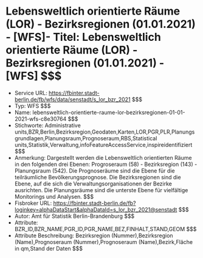 # Lebensweltlich orientierte Räume (LOR) - Bezirksregionen (01.01.2021) - [WFS]- Titel: Lebensweltlich orientierte Räume (LOR) - Bezirksregionen (01.01.2021) - [WFS] $$$
- Service URL: https://fbinter.stadt-berlin.de/fb/wfs/data/senstadt/s_lor_bzr_2021 $$$
- Typ: WFS $$$
- Name: lebensweltlich-orientierte-raume-lor-bezirksregionen-01-01-2021-wfs-c8e30764 $$$
- Stichworte: Administrative units,BZR,Berlin,Bezirksregion,Geodaten,Karten,LOR,PGR,PLR,Planungsgrundlagen,Planungsraum,Prognoseraum,RBS,Statistical units,Statistik,Verwaltung,infoFeatureAccessService,inspireidentifiziert $$$
- Anmerkung: Dargestellt werden die Lebensweltlich orientierten Räume in den folgenden drei Ebenen: Progroseraum (58) - Bezirksregion (143) - Planungsraum (542).
Die Prognoseräume sind die Ebene für die teilräumliche Bevölkerungsprognose. Die Bezirksregionen sind die Ebene, auf die sich die Verwaltungsorganisationen der Bezirke ausrichten. Die Planungsräume sind die unterste Ebene für vielfältige Monitorings und Analysen. $$$
- Fisbroker URL: https://fbinter.stadt-berlin.de/fb?loginkey=alphaDataStart&alphaDataId=s_lor_bzr_2021@senstadt $$$
- Autor: Amt für Statistik Berlin-Brandenburg $$$
- Attribute: BZR_ID,BZR_NAME,PGR_ID,PGR_NAME,BEZ,FINHALT,STAND,GEOM $$$
- Attribute Beschreibung: Bezirksregion (Nummer),Bezirksregion (Name),Prognoseraum (Nummer),Prognoseraum (Name),Bezirk,Fläche in qm,Stand der Daten $$$
